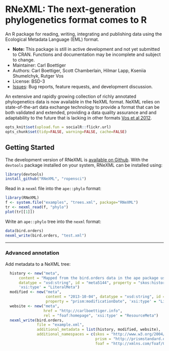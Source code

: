 RNeXML: The next-generation phylogenetics format comes to R
=====================================================

An R package for reading, writing, integrating and publishing data using the Ecological Metadata Language (EML) format.   

* **Note:** This package is still in active development and not yet submitted to CRAN.  Functions and documentation may be incomplete and subject to change.  
* Maintainer: Carl Boettiger
* Authors: Carl Boettiger, Scott Chamberlain, Hilmar Lapp, Kseniia Shumelchyk, Rutger Vos
* License: BSD-3 
* [Issues](https://github.com/ropensci/RNeXML/issues): Bug reports, feature requests, and development discussion.

An extensive and rapidly growing collection of richly annotated phylogenetics data is now available in the NeXML format. NeXML relies on state-of-the-art data exchange technology to provide a format that can be both validated and extended, providing a data quality assurance and and adaptability to the future that is lacking in other formats [Vos et al 2012](http://doi.org/10.1093/sysbio/sys025 "NeXML: Rich, Extensible, and Verifiable Representation of Comparative Data and Metadata."). 


```r
opts_knit$set(upload.fun = socialR::flickr.url)
opts_chunk$set(tidy=FALSE, warning=FALSE, cache=FALSE)
```

Getting Started
---------------

The development version of RNeXML is [available on Github](https://github.com/ropensci/RNeXML).  With the `devtools` package installed on your system, RNeXML can be installed using:

```r
library(devtools)
install_github("RNeXML", "ropensci")
```



Read in a `nexml` file into the `ape::phylo` format:

```r
library(RNeXML)
f <- system.file("examples", "trees.xml", package="RNeXML")
tr <- nexml_read(f, "phylo")
plot(tr[[1]])
```

Write an `ape::phylo` tree into the `nexml` format:

```r
data(bird.orders)
nexml_write(bird.orders, "test.xml")
```

<!--
Extract metadata from the NeXML file: 

```r
ex2 <- nexml_read(f, "nexml")
metadata(ex2)
```
-->

--------------------------------------------

### Advanced annotation


Add metadata to a NeXML tree:  

```r
  history <- new("meta", 
      content = "Mapped from the bird.orders data in the ape package using RNeXML",
      datatype = "xsd:string", id = "meta5144", property = "skos:historyNote", 
      'xsi:type' = "LiteralMeta")
  modified <- new("meta",
                  content = "2013-10-04", datatype = "xsd:string", id = "meta5128",
                  property = "prism:modificationDate", 'xsi:type' = "LiteralMeta")
  website <- new("meta", 
                 href = "http://carlboettiger.info", 
                 rel = "foaf:homepage", 'xsi:type' = "ResourceMeta")
  nexml_write(bird.orders, 
              file = "example.xml", 
              additional_metadata = list(history, modified, website), 
              additional_namespaces = c(skos = "http://www.w3.org/2004/02/skos/core#",
                                        prism = "http://prismstandard.org/namespaces/1.2/basic/",
                                        foaf = "http://xmlns.com/foaf/0.1/"))


```





<!--
```r
 nexml_write(bird.orders, "birds.xml", 
            author="Carl Boettiger <cboettig@ropensci.org>", 
            title = "example NeXML file for bird orders", 
            description = "Example phylogeny taken from the ape documentation showing the major bird orders", 
            in_publication = "doi:10.1010/fakedoi.1234",
            add_itis = TRUE)
```
-->




